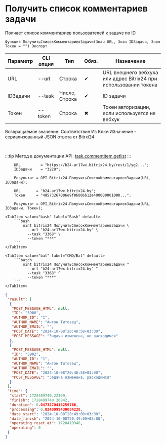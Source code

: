 ﻿---
sidebar_position: 1
---


# Получить список комментариев задачи
 Полчает список комментариев пользователей к задаче по ID



`Функция ПолучитьСписокКомментариевЗадачи(Знач URL, Знач IDЗадачи, Знач Токен = "") Экспорт`

  | Параметр | CLI опция | Тип | Обяз. | Назначение |
  |-|-|-|-|-|
  | URL | --url | Строка | &#x2714; | URL внешнего вебхука или адрес Bitrix24 при использовании токена |
  | IDЗадачи | --task | Число, Строка | &#x2714; | ID задачи |
  | Токен | --token | Строка | &#x2716; | Токен авторизации, если используется не вебхук |

  
  Возвращаемое значение:   Соответствие Из КлючИЗначение - сериализованный JSON ответа от Bitrxi24

<br/>

:::tip
Метод в документации API: [task.commentitem.getlist](https://dev.1c-bitrix.ru/rest_help/tasks/task/commentitem/getlist.php)
:::
<br/>


```bsl title="Пример использования для 1С:Предприятие/OneScript"
    URL         = "https://b24-ar17wx.bitrix24.by/rest/1/yg2...";
    IDЗадачи    = "3220";

    Результат = OPI_Bitrix24.ПолучитьСписокКомментариевЗадачи(URL, IDЗадачи);

    URL       = "b24-ar17wx.bitrix24.by";
    Токен     = "48573267006e9f06006b12e400000001000...";

    Результат = OPI_Bitrix24.ПолучитьСписокКомментариевЗадачи(URL, IDЗадачи, Токен);
```
    

 <Tabs>
  
    <TabItem value="bash" label="Bash" default>
        ```bash
            oint bitrix24 ПолучитьСписокКомментариевЗадачи \
              --url "b24-ar17wx.bitrix24.by" \
              --task "3368" \
              --token "***"
        ```
    </TabItem>
  
    <TabItem value="bat" label="CMD/Bat" default>
        ```batch
            oint bitrix24 ПолучитьСписокКомментариевЗадачи ^
              --url "b24-ar17wx.bitrix24.by" ^
              --task "3368" ^
              --token "***"
        ```
    </TabItem>
</Tabs>


```json title="Результат"
{
 "result": [
  {
   "POST_MESSAGE_HTML": null,
   "ID": "5900",
   "AUTHOR_ID": "1",
   "AUTHOR_NAME": "Антон Титовец",
   "AUTHOR_EMAIL": "",
   "POST_DATE": "2024-10-08T20:48:58+03:00",
   "POST_MESSAGE": "Задача изменена, не расходимся"
  },
  {
   "POST_MESSAGE_HTML": null,
   "ID": "5902",
   "AUTHOR_ID": "1",
   "AUTHOR_NAME": "Антон Титовец",
   "AUTHOR_EMAIL": "",
   "POST_DATE": "2024-10-08T20:48:58+03:00",
   "POST_MESSAGE": "Задача изменена, расходимся"
  }
 ],
 "time": {
  "start": 1728409740.22109,
  "finish": 1728409740.26842,
  "duration": 0.0473270416259766,
  "processing": 0.0240099430084228,
  "date_start": "2024-10-08T20:49:00+03:00",
  "date_finish": "2024-10-08T20:49:00+03:00",
  "operating_reset_at": 1728410340,
  "operating": 0
 }
}
```
